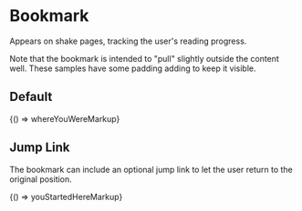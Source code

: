 
<Meta title="Legacy/Components/Bookmark" />

# Bookmark

Appears on shake pages, tracking the user's reading progress.

Note that the bookmark is intended to "pull" slightly outside the content well. These samples have some padding adding to keep it visible.

## Default

<Preview>
  <Story name="Default" height="90px">
    {() => whereYouWereMarkup}
  </Story>
</Preview>

## Jump Link

The bookmark can include an optional jump link to let the user return to the original position.

<Preview>
  <Story name="Jump Link" height="90px">
    {() => youStartedHereMarkup}
  </Story>
</Preview>
